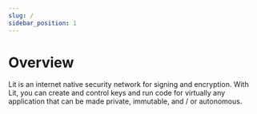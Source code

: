 ```yaml
---
slug: /
sidebar_position: 1
---
```



# Overview

Lit is an internet native security network for signing and encryption.  With Lit, you can create and control keys and run code for virtually any application that can be made private, immutable, and / or autonomous.  

<VincentAnnouncement/>
<QuickStartSection title="Quick Start"></QuickStartSection>
<CoreConceptsSection title="Core Concepts"></CoreConceptsSection>
<LearnCodeSection title="Documentation"></LearnCodeSection>
<EcosystemSection title="Explore the Lit Ecosystem"></EcosystemSection>
<FeedbackComponent/>
